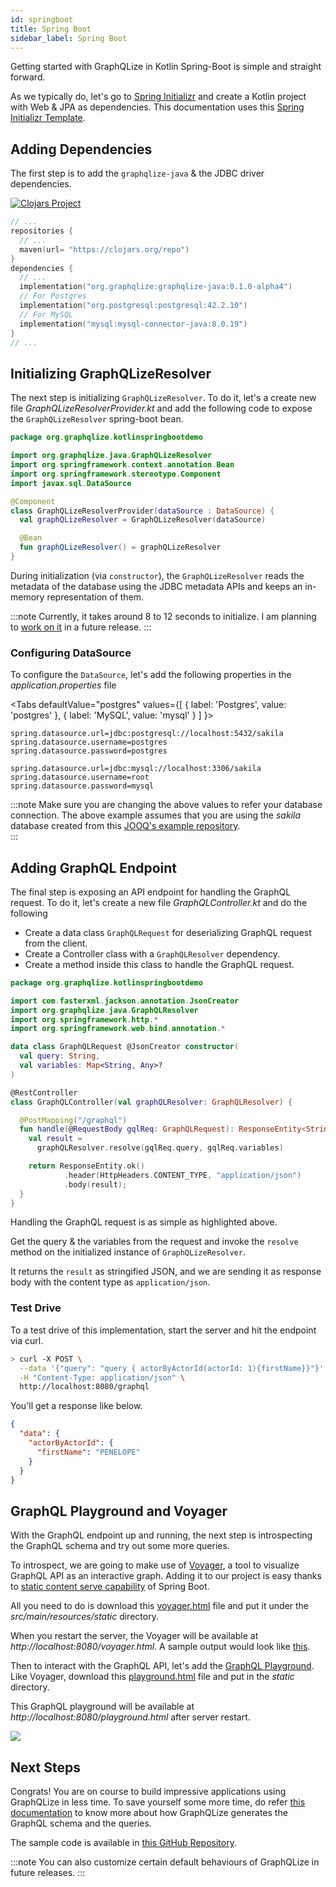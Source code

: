 ```yaml
---
id: springboot
title: Spring Boot
sidebar_label: Spring Boot
---
```


Getting started with GraphQLize in Kotlin Spring-Boot is simple and straight forward.

As we typically do, let's go to [Spring Initializr](https://start.spring.io/) and create a Kotlin project with Web & JPA as dependencies. This documentation uses this [Spring Initializr Template](https://start.spring.io/#!type=gradle-project&language=kotlin&platformVersion=2.2.5.RELEASE&packaging=jar&jvmVersion=1.8&groupId=org.graphqlize&artifactId=kotlin-spring-boot-demo&name=kotlin-spring-boot-demo&description=Demo%20project%20for%20Spring%20Boot&packageName=org.graphqlize.kotlin-spring-boot-demo&dependencies=web,data-jpa).

## Adding Dependencies

The first step is to add the `graphqlize-java` & the JDBC driver dependencies.

[![Clojars Project](https://img.shields.io/clojars/v/org.graphqlize/graphqlize-java.svg)](https://clojars.org/org.graphqlize/graphqlize-java)

```kotlin {4,8}
// ...
repositories {
  // ...
  maven(url= "https://clojars.org/repo")
}
dependencies {
  // ...
  implementation("org.graphqlize:graphqlize-java:0.1.0-alpha4")
  // For Postgres
  implementation("org.postgresql:postgresql:42.2.10")
  // For MySQL
  implementation("mysql:mysql-connector-java:8.0.19")
}
// ...
```

## Initializing GraphQLizeResolver

The next step is initializing `GraphQLizeResolver`. To do it, let's a create new file _GraphQLizeResolverProvider.kt_ and add the following code to expose the `GraphQLizeResolver` spring-boot bean.

```kotlin {8,10,12,13}
package org.graphqlize.kotlinspringbootdemo

import org.graphqlize.java.GraphQLizeResolver
import org.springframework.context.annotation.Bean
import org.springframework.stereotype.Component
import javax.sql.DataSource

@Component
class GraphQLizeResolverProvider(dataSource : DataSource) {
  val graphQLizeResolver = GraphQLizeResolver(dataSource)

  @Bean
  fun graphQLizeResolver() = graphQLizeResolver
}
```

During initialization (via `constructor`), the `GraphQLizeResolver` reads the metadata of the database using the JDBC metadata APIs and keeps an in-memory representation of them.

:::note
Currently, it takes around 8 to 12 seconds to initialize. I am planning to [work on it](https://github.com/graphqlize/graphqlize/issues/48) in a future release.
:::


### Configuring DataSource

To configure the `DataSource`, let's add the following properties in the _application.properties_ file


<Tabs
  defaultValue="postgres"
  values={[
    { label: 'Postgres', value: 'postgres' },
    { label: 'MySQL', value: 'mysql' }
  ]
}>
<TabItem value="postgres">

```
spring.datasource.url=jdbc:postgresql://localhost:5432/sakila
spring.datasource.username=postgres
spring.datasource.password=postgres
```

</TabItem>
<TabItem value="mysql">

```
spring.datasource.url=jdbc:mysql://localhost:3306/sakila
spring.datasource.username=root
spring.datasource.password=mysql
```

</TabItem>
</Tabs>

:::note
Make sure you are changing the above values to refer your database connection. The above example assumes that you are using the _sakila_ database created from this [JOOQ's example repository](https://github.com/jOOQ/jOOQ/tree/master/jOOQ-examples/Sakila).  
:::


## Adding GraphQL Endpoint

The final step is exposing an API endpoint for handling the GraphQL request. To do it, let's create a new file _GraphQLController.kt_ and do the following 

* Create a data class `GraphQLRequest` for deserializing GraphQL request from the client.
* Create a Controller class with a `GraphQLResolver` dependency. 
* Create a method inside this class to handle the GraphQL request. 

```kotlin {16,18,19,22,23}
package org.graphqlize.kotlinspringbootdemo

import com.fasterxml.jackson.annotation.JsonCreator
import org.graphqlize.java.GraphQLResolver
import org.springframework.http.*
import org.springframework.web.bind.annotation.*

data class GraphQLRequest @JsonCreator constructor(
  val query: String,
  val variables: Map<String, Any>?
)

@RestController
class GraphQLController(val graphQLResolver: GraphQLResolver) {

  @PostMapping("/graphql")
  fun handle(@RequestBody gqlReq: GraphQLRequest): ResponseEntity<String> {
    val result =
      graphQLResolver.resolve(gqlReq.query, gqlReq.variables)

    return ResponseEntity.ok()
            .header(HttpHeaders.CONTENT_TYPE, "application/json")
            .body(result);
  }
}
```

Handling the GraphQL request is as simple as highlighted above. 

Get the query & the variables from the request and invoke the `resolve` method on the initialized instance of `GraphQLizeResolver`. 

It returns the `result` as stringified JSON, and we are sending it as response body with the content type as `application/json`. 

### Test Drive

To a test drive of this implementation, start the server and hit the endpoint via curl.

```bash
> curl -X POST \
  --data '{"query": "query { actorByActorId(actorId: 1){firstName}}"}' \
  -H "Content-Type: application/json" \
  http://localhost:8080/graphql
```

You'll get a response like below.

```json
{
  "data": {
    "actorByActorId": {
      "firstName": "PENELOPE"
    }
  }
}
```

## GraphQL Playground and Voyager

With the GraphQL endpoint up and running, the next step is introspecting the GraphQL schema and try out some more queries. 

To introspect, we are going to make use of [Voyager](https://github.com/APIs-guru/graphql-voyager), a tool to visualize GraphQL API as an interactive graph. Adding it to our project is easy thanks to [static content serve capability](https://spring.io/blog/2013/12/19/serving-static-web-content-with-spring-boot) of Spring Boot. 

All you need to do is download this [voyager.html](https://github.com/graphqlize/graphqlize-demo/blob/master/kotlin/spring-boot/src/main/resources/static/voyager.html) file and put it under the _src/main/resources/static_ directory. 

When you restart the server, the Voyager will be available at _http://localhost:8080/voyager.html_. A sample output would look like [this](https://www.graphqlize.org/html/sakila-voyager.html).

Then to interact with the GraphQL API, let's add the [GraphQL Playground](https://github.com/prisma-labs/graphql-playground). Like Voyager, download this [playground.html](https://github.com/graphqlize/graphqlize-demo/blob/master/kotlin/spring-boot/src/main/resources/static/playground.html) file and put in the _static_ directory. 

This GraphQL playground will be available at _http://localhost:8080/playground.html_ after server restart. 

![](/img/graphql-playground.png)

## Next Steps

Congrats! You are on course to build impressive applications using GraphQLize in less time. To save yourself some more time, do refer [this documentation](/docs/graphql_schema/types-and-fields) to know more about how GraphQLize generates the GraphQL schema and the queries. 

The sample code is available in [this GitHub Repository](https://github.com/graphqlize/graphqlize-demo/tree/master/kotlin/spring-boot).

:::note
You can also customize certain default behaviours of GraphQLize in future releases.
:::
